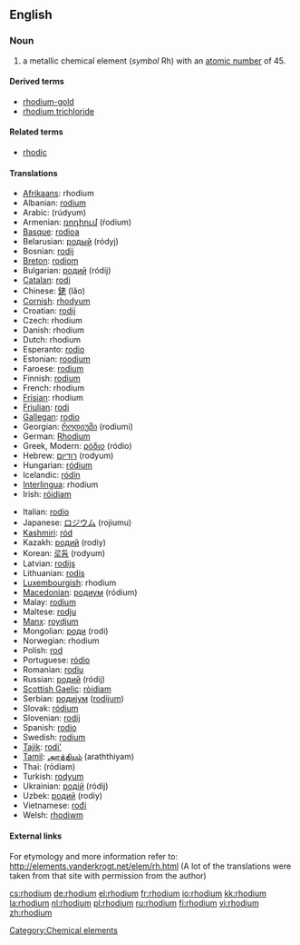 {{see|Rhodium}}
==English==
{{elements|Rh|ruthenium|Ru|palladium|Pd}}

===Noun===
{{en-noun|-}}
{{wikipedia}}

# a metallic chemical element (''symbol'' Rh) with an [[atomic number]] of 45.

====Derived terms====
*[[rhodium-gold]]
*[[rhodium trichloride]]

====Related terms====
*[[rhodic]]

====Translations====
{{top}}
*[[Afrikaans]]: rhodium
*Albanian: [[rodium]]
*Arabic: {{ARchar|[[روديوم]]}} (rúdyum) {{m}}
*Armenian: [[ռոդիում]] (ŕodium)
*[[Basque]]: [[rodioa]]
*Belarusian: [[родый]] (ródyj) {{m}}
*Bosnian: [[rodij]]
*[[Breton]]: [[rodiom]]
*Bulgarian: [[родий]] (ródij) {{m}}
*[[Catalan]]: [[rodi]]
*Chinese: [[銠]] (lǎo)
*[[Cornish]]: [[rhodyum]]
*Croatian: [[rodij]]
*Czech: rhodium
*Danish: rhodium
*Dutch: rhodium {{n}}
*Esperanto: [[rodio]]
*Estonian: [[roodium]]
*Faroese: [[rodium]]
*Finnish: [[rodium]]
*French: rhodium {{m}}
*[[Frisian]]: rhodium
*[[Friulian]]: [[rodi]]
*[[Gallegan]]: [[rodio]]
*Georgian: [[როდიუმი]] (rodiumi)
*German: [[Rhodium]] {{n}}
*Greek, Modern: [[ρόδιο]] (ródio) {{n}}
*Hebrew: [[רודיום]] (rodyum)
*Hungarian: [[ródium]]
*Icelandic: [[ródín]]
*[[Interlingua]]: rhodium
*Irish: [[róidiam]]
{{mid}}
*Italian: [[rodio]] {{m}}
*Japanese: [[ロジウム]] (rojiumu)
*[[Kashmiri]]: [[ród]]
*Kazakh: [[родий]] (rodiy)
*Korean: [[로듐]] (rodyum)
*Latvian: [[rodijs]]
*Lithuanian: [[rodis]]
*[[Luxembourgish]]: rhodium
*[[Macedonian]]: [[родиум]] (ródium) {{m}}
*Malay: [[rodium]]
*Maltese: [[rodju]]
*[[Manx]]: [[roydjum]]
*Mongolian: [[роди]] (rodi)
*Norwegian: rhodium
*Polish: [[rod#Polish|rod]] {{m}}
*Portuguese: [[ródio]] {{m}}
*Romanian: [[rodiu]] {{n}}
*Russian: [[родий]] (ródij) {{m}}
*[[Scottish Gaelic]]: [[ròidiam]]
*Serbian: [[родиjум]] ([[rodijum]]) {{m}}
*Slovak: [[ródium]]
*Slovenian: [[rodij]]
*Spanish: [[rodio]] {{m}}
*Swedish: [[rodium]]
*[[Tajik]]: [[rodi']]
*[[Tamil]]: [[அரத்தியம்]] (araththiyam)
*Thai: {{THchar|[[โรเดียม]]}} (rōdiam)
*Turkish: [[rodyum]]
*Ukrainian: [[родiй]] (ródij) {{m}}
*Uzbek: [[родий]] (rodiy)
*Vietnamese: [[rođi]]
*Welsh: [[rhodiwm]]
{{bottom}}

====External links====
For etymology and more information refer to:
http://elements.vanderkrogt.net/elem/rh.html
(A lot of the translations were taken from that site with permission from the author)

[[Category:Chemical elements]]

[[cs:rhodium]]
[[de:rhodium]]
[[el:rhodium]]
[[fr:rhodium]]
[[io:rhodium]]
[[kk:rhodium]]
[[la:rhodium]]
[[nl:rhodium]]
[[pl:rhodium]]
[[ru:rhodium]]
[[fi:rhodium]]
[[vi:rhodium]]
[[zh:rhodium]]